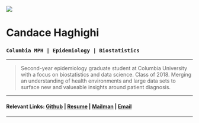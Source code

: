 <br>
<br>
  
![](http://www.columbia.edu/~sw2206/cu_mailman_logo.png) 
  
# **Candace Haghighi**
### `Columbia MPH | Epidemiology | Biostatistics`

***

> Second-year epidemiology graduate student at Columbia University with a focus on biostatistics and data science. Class of 2018. Merging an understanding of health environments and large data sets to surface new and valueable insights around patient diagnosis.

***

#### Relevant Links:  [Github](https://github.com/candacehaghighi) | [Resume](https://candacehaghighi.github.io/resumepage.html) | [Mailman](https://www.mailman.columbia.edu/) | [Email](mailto:cbh2134@cumc.columbia.edu)

***

<br>
<br>
